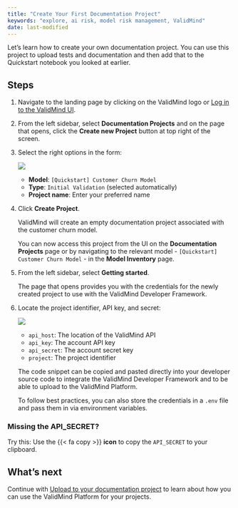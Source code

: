 ```yaml
---
title: "Create Your First Documentation Project"
keywords: "explore, ai risk, model risk management, ValidMind"
date: last-modified
---
```


Let's learn how to create your own documentation project. You can use this project to upload tests and documentation and then add that to the Quickstart notebook you looked at earlier.

## Steps

1. Navigate to the landing page by clicking on the ValidMind logo or [Log in to the ValidMind UI]({{< var vm_ui >}}).
   
2. From the left sidebar, select **Documentation Projects** and on the page that opens, click the **Create new Project** button at top right of the screen.
   
3. Select the right options in the form:

   ![](create-project.png)

   - **Model**: `[Quickstart] Customer Churn Model`
   - **Type**: `Initial Validation` (selected automatically)
<!---   - **Model Use Case**: `Attrition/Churn Management` (under `Marketing/Sales`). --->
   - **Project name**: Enter your preferred name

4. Click **Create Project**.

   ValidMind will create an empty documentation project associated with the customer churn model. 
   
   You can now access this project from the UI on the **Documentation Projects** page or by navigating to the relevant model - `[Quickstart] Customer Churn Model` - in the **Model Inventory** page.

5. From the left sidebar, select **Getting started**. 

   The page that opens provides you with the credentials for the newly created project to use with the ValidMind Developer Framework. 

6. Locate the project identifier, API key, and secret:
   
   ![](client-integration.png){fig-alt="The Get Started page for a documentation project that shows the code snippet you need to copy with the Copy snippet to clipboard button"}

   - `api_host`: The location of the ValidMind API
   - `api_key`: The account API key
   - `api_secret`: The account secret key
   - `project`: The project identifier

   The code snippet can be copied and pasted directly into your developer source code to integrate the ValidMind Developer Framework and to be able to upload to the ValidMind Platform. 
   
   To follow best practices, you can also store the credentials in a `.env` file and pass them in via environment variables.

::: {.column-margin}
::: {.callout-tip}
### Missing the API_SECRET?
Try this: Use the  {{< fa copy >}} **icon** to copy the `API_SECRET` to your clipboard.
:::
:::

## What's next

Continue with [Upload to your documentation project](upload-to-documentation-project.qmd) to learn about how you can use the ValidMind Platform for your projects.